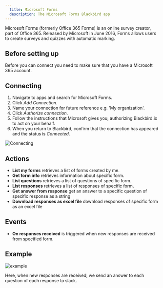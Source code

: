 ```yaml
---
  title: Microsoft Forms
  description: The Microsoft Forms Blackbird app
---
```


<LinkCard title="View on Github" target="_blank" href="https://github.com/bb-io/MicrosoftForms" icon="github" />

Microsoft Forms (formerly Office 365 Forms) is an online survey creator, part of Office 365. Released by Microsoft in June 2016, Forms allows users to create surveys and quizzes with automatic marking.

## Before setting up

Before you can connect you need to make sure that you have a Microsoft 365 account.

## Connecting

1. Navigate to apps and search for Microsoft Forms.
2. Click _Add Connection_.
3. Name your connection for future reference e.g. 'My organization'.
4. Click _Authorize connection_.
5. Follow the instructions that Microsoft gives you, authorizing Blackbird.io to act on your behalf. 
6. When you return to Blackbird, confirm that the connection has appeared and the status is _Connected_.

![Connecting](https://raw.githubusercontent.com/bb-io/MicrosoftForms/main/image/README/connecting.png)

## Actions

- **List my forms** retrieves a list of forms created by me.
- **Get form info** retrieves information about specific form.
- **List questions** retrieves a list of questions of specific form.
- **List responses** retrieves a list of responses of specific form.
- **Get answer from response** get an answer to a specific question of specific response as a string
- **Download responses as excel file** download responses of specific form as an excel file

## Events

- **On responses received** is triggered when new responses are received from specified form.

## Example

![example](https://raw.githubusercontent.com/bb-io/MicrosoftForms/main/image/README/example.png)

Here, when new responses are received, we send an answer to each question of each response to slack.

